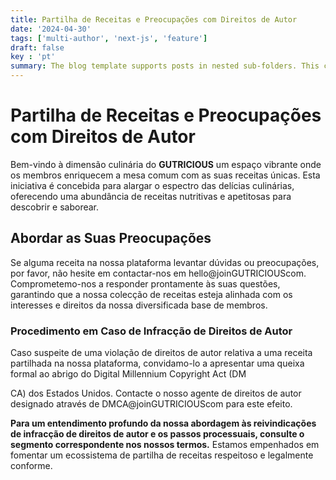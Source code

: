 ```yaml
---
title: Partilha de Receitas e Preocupações com Direitos de Autor
date: '2024-04-30'
tags: ['multi-author', 'next-js', 'feature']
draft: false
key : 'pt'
summary: The blog template supports posts in nested sub-folders. This can be used to group posts of similar content e.g. a multi-part course.
---
```


# Partilha de Receitas e Preocupações com Direitos de Autor

Bem-vindo à dimensão culinária do **GUTRICIOUS** um espaço vibrante onde os membros enriquecem a mesa comum com as suas receitas únicas. Esta iniciativa é concebida para alargar o espectro das delícias culinárias, oferecendo uma abundância de receitas nutritivas e apetitosas para descobrir e saborear.

## Abordar as Suas Preocupações

Se alguma receita na nossa plataforma levantar dúvidas ou preocupações, por favor, não hesite em contactar-nos em hello@joinGUTRICIOUScom. Comprometemo-nos a responder prontamente às suas questões, garantindo que a nossa colecção de receitas esteja alinhada com os interesses e direitos da nossa diversificada base de membros.

### **Procedimento em Caso de Infracção de Direitos de Autor**

Caso suspeite de uma violação de direitos de autor relativa a uma receita partilhada na nossa plataforma, convidamo-lo a apresentar uma queixa formal ao abrigo do Digital Millennium Copyright Act (DM

CA) dos Estados Unidos. Contacte o nosso agente de direitos de autor designado através de DMCA@joinGUTRICIOUScom para este efeito.

**Para um entendimento profundo da nossa abordagem às reivindicações de infracção de direitos de autor e os passos processuais, consulte o segmento correspondente nos nossos termos.** Estamos empenhados em fomentar um ecossistema de partilha de receitas respeitoso e legalmente conforme.
